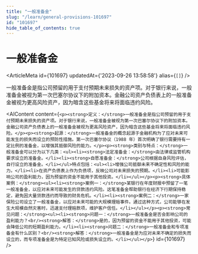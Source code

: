 ```yaml
---
title: "一般准备金"
slug: "/learn/general-provisions-101697"
id: "101697"
hide_table_of_contents: true
---
```



# 一般准备金

<ArticleMeta id={101697} updatedAt={'2023-09-26 13:58:58'} alias={`[]`} />
<div className='border-solid border-b border-t-0 my-4 border-[var(--ifm-color-gray-300)]' />

一般准备金是指公司预留的用于支付预期未来损失的资产项。对于银行来说，一般准备金被视为第一次巴塞尔协议下的附加资本。金融公司资产负债表上的一般准备金被视为更高风险资产，因为暗含这些基金将来将面临违约风险。

<AIContent content={`<p><strong>定义：</strong>一般准备金是指公司预留的用于支付预期未来损失的资产项。对于银行来说，一般准备金被视为第一次巴塞尔协议下的附加资本。金融公司资产负债表上的一般准备金被视为更高风险资产，因为暗含这些基金将来将面临违约风险。</p><p><strong>起源：</strong>一般准备金的概念起源于金融机构为了应对未来可能发生的损失而设立的预防性措施。第一次巴塞尔协议（1988 年）首次明确了银行需要持有一定比例的准备金，以增强其抵御风险的能力。</p><p><strong>类别与特点：</strong>一般准备金可以分为以下几类：<ul><li><strong>法定准备金：</strong>由法律或监管机构要求设立的准备金。</li><li><strong>自愿准备金：</strong>公司根据自身风险评估，自行设立的准备金。</li></ul>特点包括：<ul><li>增强公司抵御未来不确定性和风险的能力。</li><li>在资产负债表上作为负债项，反映公司对未来损失的预期。</li><li>可能影响公司的盈利能力，因为预留的资金不能用于其他投资。</li></ul></p><p><strong>具体案例：</strong><ul><li><strong>案例一：</strong>某银行在年度财报中预留了一笔一般准备金，以应对未来可能发生的贷款违约风险。这笔准备金帮助银行在经济下行期保持稳定，避免因大量贷款违约而导致的财务危机。</li><li><strong>案例二：</strong>一家保险公司设立了一般准备金，以应对未来可能的大规模理赔事件。通过这种方式，公司能够在发生大规模自然灾害时，迅速支付理赔款项，维护客户信任。</li></ul></p><p><strong>常见问题：</strong><ul><li><strong>问题一：</strong>一般准备金是否会影响公司的盈利能力？<br/><strong>解答：</strong>是的，因为预留的资金不能用于其他投资，可能会降低公司的短期盈利能力。</li><li><strong>问题二：</strong>一般准备金和专项准备金有什么区别？<br/><strong>解答：</strong>一般准备金是为应对未来不确定的损失而设立的，而专项准备金是为特定已知风险或损失设立的。</li></ul></p>`} id={101697} />
